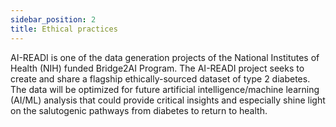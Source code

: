 ```yaml
---
sidebar_position: 2
title: Ethical practices
---
```


AI-READI is one of the data generation projects of the National Institutes of Health (NIH) funded Bridge2AI Program.
The AI-READI project seeks to create and share a flagship ethically-sourced dataset of type 2 diabetes.
The data will be optimized for future artificial intelligence/machine learning (AI/ML) analysis that could provide critical insights and especially shine light on the salutogenic pathways from diabetes to return to health.



<PageFeedback />
